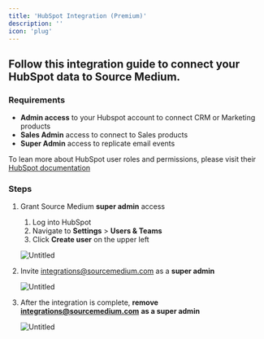 ```yaml
---
title: 'HubSpot Integration (Premium)'
description: ''
icon: 'plug'
---
```


## Follow this integration guide to connect your HubSpot data to Source Medium.

### Requirements

- **Admin access** to your Hubspot account to connect CRM or Marketing products
- **Sales Admin** access to connect to Sales products
- **Super Admin** access to replicate email events

To lean more about HubSpot user roles and permissions, please visit their [HubSpot documentation](https://knowledge.hubspot.com/articles/kcs_article/settings/hubspot-user-roles-guide)

### Steps

1. Grant Source Medium **super admin** access
    1. Log into HubSpot
    2. Navigate to **Settings** > **Users & Teams**
    3. Click **Create user** on the upper left
    
    ![Untitled](/images/article-imgs/hubspot-integration/Untitled.png)
    
2. Invite [integrations@sourcemedium.com](mailto:integrations@sourcemedium.com) as a **super admin**
    
    ![Untitled](/images/article-imgs/hubspot-integration/Untitled1.png)
    
3. After the integration is complete, **remove** **[integrations@sourcemedium.com](mailto:integrations@sourcemedium.com)** **as a super admin**
    
    ![Untitled](/images/article-imgs/hubspot-integration/Untitled2.png)